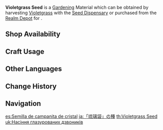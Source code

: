 {{Item Infobox
|id           = 130007
|image        = Item Violetgrass Seed.png
|type         = Gardening Materials
|invCategory  = Seed Dispensary
|group        = Luxuriant Glebe
|description  = A seed obtained from the [[Seed Dispensary]]. A quality seed full of life, just waiting to be planted in the fields of the Realm Within. After some time, it will grow into a [[Violetgrass]].
|source1      = Harvesting [[Violetgrass]] with the [[Seed Dispensary]]
|source2      = [[Serenitea Pot/Realm Depot|Realm Depot]]
}}
'''Violetgrass Seed'''  is a [[Gardening]] Material which can be obtained by harvesting [[Violetgrass]] with the [[Seed Dispensary]] or purchased from the [[Realm Depot]] for {{Item|Realm Currency|30|x=5}}.

==Shop Availability==
{{Shop Availability|currency=Realm Currency}}

==Craft Usage==
{{Craft Usage}}

==Other Languages==
{{Other Languages
|en      = Violetgrass Seed
|zhs     = 「琉璃袋」的种子
|zhs_rm  = "Liúlí-dài" de Zhǒngzi
|zht     = 「琉璃袋」的種子
|zht_rm  = "Liúlí-dài" de Zhǒngzi
|zh_tl   = [[Violetgrass#Other Languages|Violetgrass]] Seed
|ja      = 「琉璃袋」の種
|ja_rm   = "Ruri-bukuro" no Tane
|ja_tl   = "Violetgrass" Seed
|ko      = 「유리주머니」 씨앗
|ko_rm   = "Yuri Jumeoni" Ssiat
|ko_tl   = "Glaze Pouch" Seed
|es      = Semilla de campanita de cristal
|es_tl   = 
|fr      = Graine de muguet bleu
|fr_tl   = Blue Lily of the Valley Seed
|ru      = Семена стеклянных колокольчиков
|ru_tl   = Glass Bellflowers Seeds
|th      = Violetgrass Seed
|vi      = Hạt Giống Túi Lưu Ly
|vi_tl   = Glaze Pouch Seed
|de      = Glasglöckchensamen
|de_tl   = Small Glass Bell Seed(s)
|id      = Violetgrass Seed
|pt      = Semente de Violeta
|pt_tl   = Violet Seed
|tr      = Mor Ot Tohumu
|tr_tl   = 
|it      = Seme di Campaviola
|it_tl   = 
}}

==Change History==
{{Change History|2.0}}

==Navigation==
{{Material Navbox|type=Gardening Materials}}

[[es:Semilla de campanita de cristal]]
[[ja:「琉璃袋」の種]]
[[th:Violetgrass Seed]]
[[uk:Насіння глазурованих дзвоників]]
